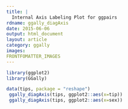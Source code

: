 ---
title: |
  Internal Axis Labeling Plot for ggpairs
rdname: ggally_diagAxis
date: 2015-06-06
output: html_document
layout: article
category: ggally
images:
FRONTFOMATTER_IMAGES
---

```{r, echo = FALSE, message = FALSE}
library(ggplot2)
library(GGally)
```

```{r ggally_diagAxis, cache = TRUE}
data(tips, package = "reshape")
 ggally_diagAxis(tips, ggplot2::aes(x=tip))
 ggally_diagAxis(tips, ggplot2::aes(x=sex))



```